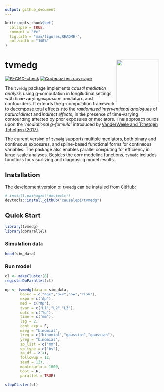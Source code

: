 ```yaml
---
output: github_document
---
```


<!-- README.md is generated from README.Rmd. Please edit that file -->

```r
knitr::opts_chunk$set(
  collapse = TRUE,
  comment = "#>",
  fig.path = "man/figures/README-",
  out.width = "100%"
)
```

# tvmedg <img src="man/figures/logo.png" align="right" height="139"/>

<!-- badges: start -->

[![R-CMD-check](https://github.com/causalepi/tvmedg/actions/workflows/R-CMD-check.yaml/badge.svg)](https://github.com/causalepi/tvmedg/actions/workflows/R-CMD-check.yaml) [![Codecov test coverage](https://codecov.io/gh/causalepi/tvmedg/graph/badge.svg)](https://app.codecov.io/gh/causalepi/tvmedg)

<!-- badges: end -->

The `tvmedg` package implements *causal mediation analysis* using g-computation in longitudinal settings with time-varying exposure, mediators, and confounders. It extends the g-computation framework to decompose total effects into the *randomized interventional analogues* of *natural direct* and *indirect effects*, in the presence of time-varying confounding affected by prior exposures or mediators. This approach builds upon the *'mediational g-formula'* introduced by [VanderWeele and Tchetgen Tchetgen (2017)](https://academic.oup.com/jrsssb/article/79/3/917/7040673).

The current version of `tvmedg` supports multiple mediators, both binary and continuous exposures, and spline-based functional forms for continuous variables. The package also enables parallel computing for efficiency in large-scale analyses. Besides the core modeling functions, `tvmedg` includes functions for visualizing and diagnosing model results.

## Installation

The development version of `tvmedg` can be installed from GitHub:

``` r
# install.packages("devtools")
devtools::install_github("causalepi/tvmedg")
```

## Quick Start

```r
library(tvmedg)
library(doParallel)
```

### Simulation data

```r
head(sim_data)
```

### Run model

```r
cl <- makeCluster(8)
registerDoParallel(cl)

op <- tvmedg(data = sim_data,
       basec = c("age","sex","ow","risk"),
       expo = c("Ap"),
       med = c("Mp"),
       tvar = c("L1","L2","L3"),
       outc = c("Yp"),
       time = c("mm"),
       lag = 2,
       cont_exp = F,
       mreg = "binomial",
       lreg = c("binomial","gaussian","gaussian"),
       yreg = "binomial",
       sp_list = c("mm"),
       sp_type = c("bs"),
       sp_df = c(3),
       followup = 12,
       seed = 123,
       montecarlo = 1000,
       boot = F,
       parallel = TRUE)

stopCluster(cl)
```

